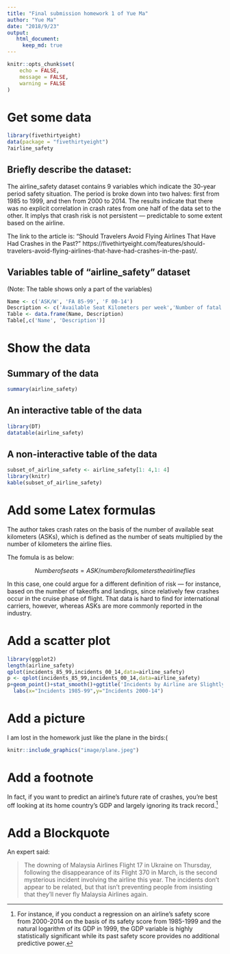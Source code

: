 ```yaml
---
title: "Final submission homework 1 of Yue Ma"
author: "Yue Ma"
date: "2018/9/23"
output: 
   html_document:
     keep_md: true
---
```


```r
knitr::opts_chunk$set(
	echo = FALSE,
	message = FALSE,
	warning = FALSE
)
```

# Get some data

```r
library(fivethirtyeight)
data(package = "fivethirtyeight")
?airline_safety
```

## Briefly describe the dataset:

The airline_safety dataset contains 9 variables which indicate the 30-year period safety situation. The period is broke down into two halves: first from 1985 to 1999, and then from 2000 to 2014. The results indicate that there was no explicit correlation in crash rates from one half of the data set to the other. It implys that crash risk is not persistent — predictable to some extent based on the airline.

The link to the article is:
"Should Travelers Avoid Flying Airlines That Have Had Crashes in the Past?"
https://fivethirtyeight.com/features/should-travelers-avoid-flying-airlines-that-have-had-crashes-in-the-past/.

## Variables table of "airline_safety" dataset

 (Note: The table shows only a part of the variables)
 
```r
Name <- c('ASK/W', 'FA 85-99', 'F 00-14')
Description <- c('Available Seat Kilometers per week','Number of fatal accidents from 1985 to 1999','Nubmer of fatalities from 2000 to 2014')
Table <- data.frame(Name, Description)
Table[,c('Name', 'Description')]
```

# Show the data

## Summary of the data

```r
summary(airline_safety)
```

## An interactive table of the data

```r
library(DT)
datatable(airline_safety)
```

## A non-interactive table of the data

```r
subset_of_airline_safety <- airline_safety[1: 4,1: 4]
library(knitr)
kable(subset_of_airline_safety)
```

# Add some Latex formulas

The author takes crash rates on the basis of the number of available seat kilometers (ASKs), which is defined as the number of seats multiplied by the number of kilometers the airline flies.

The fomula is as below:

$$Number of seats = ASK/number of kilometers the airline flies$$

In this case, one could argue for a different definition of risk — for instance, based on the number of takeoffs and landings, since relatively few crashes occur in the cruise phase of flight. That data is hard to find for international carriers, however, whereas ASKs are more commonly reported in the industry.


# Add a scatter plot

```r
library(ggplot2)
length(airline_safety)
qplot(incidents_85_99,incidents_00_14,data=airline_safety)
p <- qplot(incidents_85_99,incidents_00_14,data=airline_safety)
p+geom_point()+stat_smooth()+ggtitle('Incidents by Airline are Slightly Predictable')+
  labs(x="Incidents 1985-99",y="Incidents 2000-14")
```

# Add a picture

I am lost in the homework just like the plane in the birds:( 

```r
knitr::include_graphics("image/plane.jpeg")
```


# Add a footnote 

In fact, if you want to predict an airline’s future rate of crashes, you’re best off looking at its home country’s GDP and largely ignoring its track record.[^1]

[^1]: For instance, if you conduct a regression on an airline’s safety score from 2000-2014 on the basis of its safety score from 1985-1999 and the natural logarithm of its GDP in 1999, the GDP variable is highly statistically significant while its past safety score provides no additional predictive power.


# Add a Blockquote

An expert said:

> The downing of Malaysia Airlines Flight 17 in Ukraine on Thursday, following the disappearance of its Flight 370 in March, is the second mysterious incident involving the airline this year. The incidents don’t appear to be related, but that isn’t preventing people from insisting that they’ll never fly Malaysia Airlines again. 




